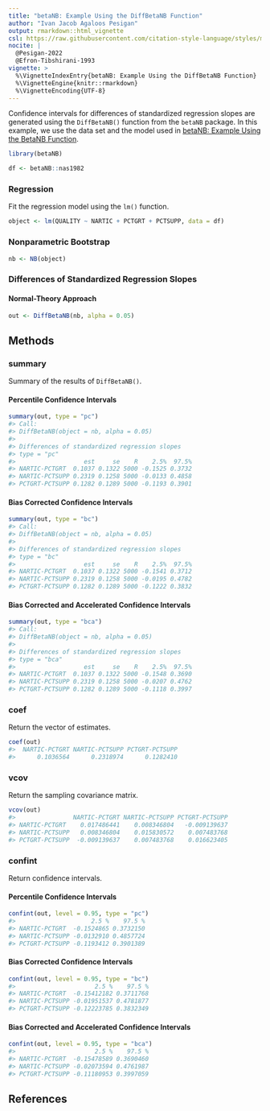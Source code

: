 ```yaml
---
title: "betaNB: Example Using the DiffBetaNB Function"
author: "Ivan Jacob Agaloos Pesigan"
output: rmarkdown::html_vignette
csl: https://raw.githubusercontent.com/citation-style-language/styles/master/apa.csl
nocite: |
  @Pesigan-2022
  @Efron-Tibshirani-1993
vignette: >
  %\VignetteIndexEntry{betaNB: Example Using the DiffBetaNB Function}
  %\VignetteEngine{knitr::rmarkdown}
  %\VignetteEncoding{UTF-8}
---
```




Confidence intervals for
differences of standardized regression slopes
are generated using
the `DiffBetaNB()` function from the `betaNB` package.
In this example,
we use the data set and the model used in
[betaNB: Example Using the BetaNB Function](example-beta-nb.html).


``` r
library(betaNB)
```




``` r
df <- betaNB::nas1982
```

### Regression

Fit the regression model using the `lm()` function.


``` r
object <- lm(QUALITY ~ NARTIC + PCTGRT + PCTSUPP, data = df)
```

### Nonparametric Bootstrap


``` r
nb <- NB(object)
```

### Differences of Standardized Regression Slopes

#### Normal-Theory Approach


``` r
out <- DiffBetaNB(nb, alpha = 0.05)
```

## Methods

### summary

Summary of the results of `DiffBetaNB()`.

#### Percentile Confidence Intervals


``` r
summary(out, type = "pc")
#> Call:
#> DiffBetaNB(object = nb, alpha = 0.05)
#> 
#> Differences of standardized regression slopes
#> type = "pc"
#>                   est     se    R    2.5%  97.5%
#> NARTIC-PCTGRT  0.1037 0.1322 5000 -0.1525 0.3732
#> NARTIC-PCTSUPP 0.2319 0.1258 5000 -0.0133 0.4858
#> PCTGRT-PCTSUPP 0.1282 0.1289 5000 -0.1193 0.3901
```

#### Bias Corrected Confidence Intervals


``` r
summary(out, type = "bc")
#> Call:
#> DiffBetaNB(object = nb, alpha = 0.05)
#> 
#> Differences of standardized regression slopes
#> type = "bc"
#>                   est     se    R    2.5%  97.5%
#> NARTIC-PCTGRT  0.1037 0.1322 5000 -0.1541 0.3712
#> NARTIC-PCTSUPP 0.2319 0.1258 5000 -0.0195 0.4782
#> PCTGRT-PCTSUPP 0.1282 0.1289 5000 -0.1222 0.3832
```

#### Bias Corrected and Accelerated Confidence Intervals


``` r
summary(out, type = "bca")
#> Call:
#> DiffBetaNB(object = nb, alpha = 0.05)
#> 
#> Differences of standardized regression slopes
#> type = "bca"
#>                   est     se    R    2.5%  97.5%
#> NARTIC-PCTGRT  0.1037 0.1322 5000 -0.1548 0.3690
#> NARTIC-PCTSUPP 0.2319 0.1258 5000 -0.0207 0.4762
#> PCTGRT-PCTSUPP 0.1282 0.1289 5000 -0.1118 0.3997
```

### coef

Return the vector of estimates.


``` r
coef(out)
#>  NARTIC-PCTGRT NARTIC-PCTSUPP PCTGRT-PCTSUPP 
#>      0.1036564      0.2318974      0.1282410
```

### vcov

Return the sampling covariance matrix.


``` r
vcov(out)
#>                NARTIC-PCTGRT NARTIC-PCTSUPP PCTGRT-PCTSUPP
#> NARTIC-PCTGRT    0.017486441    0.008346804   -0.009139637
#> NARTIC-PCTSUPP   0.008346804    0.015830572    0.007483768
#> PCTGRT-PCTSUPP  -0.009139637    0.007483768    0.016623405
```

### confint

Return confidence intervals.

#### Percentile Confidence Intervals


``` r
confint(out, level = 0.95, type = "pc")
#>                     2.5 %    97.5 %
#> NARTIC-PCTGRT  -0.1524865 0.3732150
#> NARTIC-PCTSUPP -0.0132910 0.4857724
#> PCTGRT-PCTSUPP -0.1193412 0.3901389
```

#### Bias Corrected Confidence Intervals


``` r
confint(out, level = 0.95, type = "bc")
#>                      2.5 %    97.5 %
#> NARTIC-PCTGRT  -0.15412182 0.3711768
#> NARTIC-PCTSUPP -0.01951537 0.4781877
#> PCTGRT-PCTSUPP -0.12223785 0.3832349
```

#### Bias Corrected and Accelerated Confidence Intervals


``` r
confint(out, level = 0.95, type = "bca")
#>                      2.5 %    97.5 %
#> NARTIC-PCTGRT  -0.15478589 0.3690460
#> NARTIC-PCTSUPP -0.02073594 0.4761987
#> PCTGRT-PCTSUPP -0.11180953 0.3997059
```

## References
